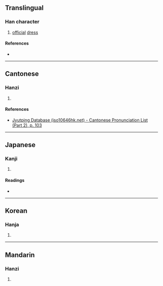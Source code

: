 {{also|襴}}
{{character info}}
==Translingual==

===Han character===
{{Han char|rn=50|rad=巾|as=17|sn=20|four=|canj=LBANW|ids=⿰巾闌}}

# [[official]] [[dress]]

====References====
* {{Han ref|kx=0338.160|dkj=09147|dj=0645.200|hdz=10758.180|uh=5E71|ud=24177}}

----

==Cantonese==

===Hanzi===
{{yue-hanzi|jyut=[[laan4]]|y=laan4}}

# {{rfdef|yue|sort=巾17}}

====References====
* [http://www.iso10646hk.net/jp/document/download.jsp Jyutping Database (iso10646hk.net) - Cantonese Pronunciation List (Part 2), p. 103]

----

==Japanese==

===Kanji===
{{ja-kanji|grade=|rs=巾17}}

# {{rfdef|ja|sort=巾17}}

====Readings====
* {{ja-readings|on=[[らん]] (ran)|kun=[[ながいころも]] (nagaikoromo)}}

----

==Korean==

===Hanja===
{{ko-hanja|hangeul=란|rv=ran|mr=ran}}

# {{rfdef|ko|sort=巾17}}

----

==Mandarin==

===Hanzi===
{{cmn-hanzi|pin=[[lán]] ([[lan2]])|wg=lan<sup>2</sup>}}

# {{rfdef|cmn|sort=巾17}}